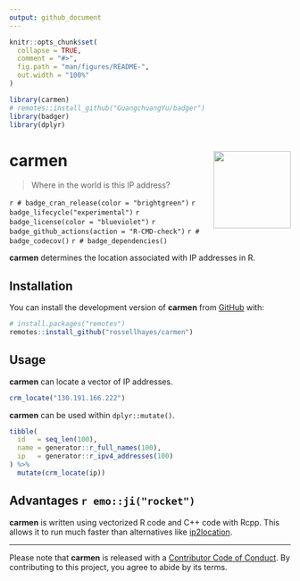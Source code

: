 ```yaml
---
output: github_document
---
```


<!-- README.md is generated from README.Rmd. Please edit that file -->

```r
knitr::opts_chunk$set(
  collapse = TRUE,
  comment = "#>",
  fig.path = "man/figures/README-",
  out.width = "100%"
)

library(carmen)
# remotes::install_github("GuangchuangYu/badger")
library(badger)
library(dplyr)
```

# carmen <img src="man/figures/logo.png?raw=TRUE" align="right" height="138" />

> Where in the world is this IP address?

<!-- badges: start -->
`r # badge_cran_release(color = "brightgreen")`
`r badge_lifecycle("experimental")`
`r badge_license(color = "blueviolet")`
`r badge_github_actions(action = "R-CMD-check")`
`r # badge_codecov()`
`r # badge_dependencies()`
<!-- badges: end -->

**carmen** determines the location associated with IP addresses in R.

## Installation

<!-- You can install the released version of **fracture** from [CRAN](https://cran.r-project.org/package=fracture) with: -->

<!-- ``` {r eval = FALSE} -->
<!-- install.packages("fracture") -->
<!-- ``` -->

You can install the development version of **carmen** from [GitHub](https://github.com/rossellhayes/carmen) with:

``` r
# install.packages("remotes")
remotes::install_github("rossellhayes/carmen")
```

## Usage

**carmen** can locate a vector of IP addresses.

```r
crm_locate("130.191.166.222")
```

**carmen** can be used within `dplyr::mutate()`.

```r
tibble(
  id   = seq_len(100),
  name = generator::r_full_names(100),
  ip   = generator::r_ipv4_addresses(100)
) %>%
  mutate(crm_locate(ip))
```

## Advantages `r emo::ji("rocket")`

**carmen** is written using vectorized R code and C++ code with Rcpp.
This allows it to run much faster than alternatives like [ip2location](https://github.com/ip2location/ip2location-r).

---

Please note that **carmen** is released with a [Contributor Code of Conduct](https://contributor-covenant.org/version/2/0/CODE_OF_CONDUCT.html). By contributing to this project, you agree to abide by its terms.
